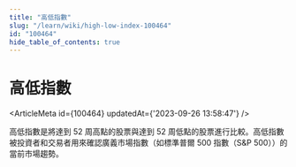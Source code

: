 ```yaml
---
title: "高低指數"
slug: "/learn/wiki/high-low-index-100464"
id: "100464"
hide_table_of_contents: true
---
```



# 高低指數

<ArticleMeta id={100464} updatedAt={'2023-09-26 13:58:47'} />
<div className='border-solid border-b border-t-0 my-4 border-[var(--ifm-color-gray-300)]' />

高低指數是將達到 52 周高點的股票與達到 52 周低點的股票進行比較。高低指數被投資者和交易者用來確認廣義市場指數（如標準普爾 500 指數（S&P 500））的當前市場趨勢。

